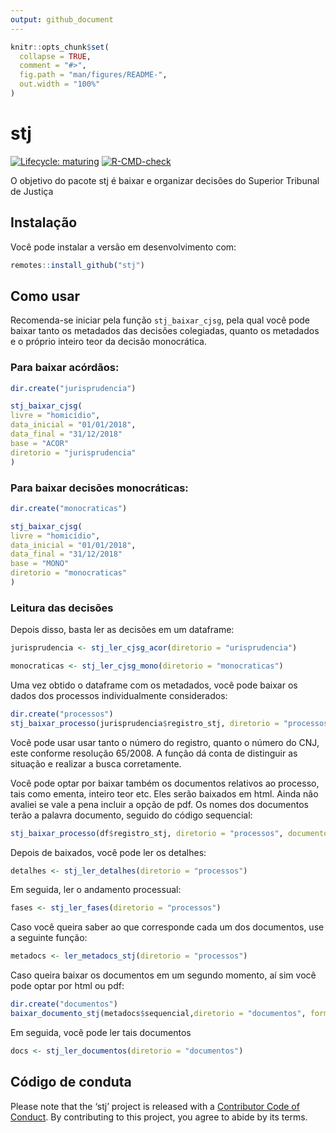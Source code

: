 ```yaml
---
output: github_document
---
```


<!-- README.md is generated from README.Rmd. Please edit that file -->

```r
knitr::opts_chunk$set(
  collapse = TRUE,
  comment = "#>",
  fig.path = "man/figures/README-",
  out.width = "100%"
)
```
# stj

<!-- badges: start -->
[![Lifecycle: maturing](https://img.shields.io/badge/lifecycle-maturing-blue.svg)](https://www.tidyverse.org/lifecycle/#maturing)
[![R-CMD-check](https://github.com/jjesusfilho/stj/workflows/R-CMD-check/badge.svg)](https://github.com/jjesusfilho/stj/actions)
<!-- badges: end -->

O objetivo do pacote stj é baixar e organizar decisões do Superior Tribunal de Justiça

## Instalação

Você pode instalar a versão em desenvolvimento com:

``` r
remotes::install_github("stj")
```

## Como usar

Recomenda-se iniciar pela função `stj_baixar_cjsg`, pela qual você pode baixar tanto os metadados das decisões colegiadas, quanto os metadados e o próprio inteiro teor da decisão monocrática.

### Para baixar acórdãos: 
```r
dir.create("jurisprudencia")

stj_baixar_cjsg(
livre = "homicídio",
data_inicial = "01/01/2018",
data_final = "31/12/2018"
base = "ACOR"
diretorio = "jurisprudencia"
)
```

### Para baixar decisões monocráticas:

```r
dir.create("monocraticas")

stj_baixar_cjsg(
livre = "homicídio",
data_inicial = "01/01/2018",
data_final = "31/12/2018"
base = "MONO"
diretorio = "monocraticas"
)
```

### Leitura das decisões

Depois disso, basta ler as decisões em um dataframe:

```r
jurisprudencia <- stj_ler_cjsg_acor(diretorio = "urisprudencia")

monocraticas <- stj_ler_cjsg_mono(diretorio = "monocraticas")

```


Uma vez obtido o dataframe com os metadados, você pode baixar os dados dos processos individualmente considerados:

```r
dir.create("processos")
stj_baixar_processo(jurisprudencia$registro_stj, diretorio = "processos")
```

Você pode usar usar tanto o número do registro, quanto o número do CNJ, este conforme resolução 65/2008. A função dá conta de distinguir as situação e realizar a busca corretamente.

Você pode optar por baixar também os documentos relativos ao processo, tais como ementa, inteiro teor etc. Eles serão baixados em html. Ainda não avaliei se vale a pena incluir a opção de pdf. Os nomes dos documentos terão a palavra documento, seguido do código sequencial:

```r
stj_baixar_processo(df$registro_stj, diretorio = "processos", documentos = TRUE)
```

Depois de baixados, você pode ler os detalhes:

```r
detalhes <- stj_ler_detalhes(diretorio = "processos")

```

Em seguida, ler o andamento processual:

```r
fases <- stj_ler_fases(diretorio = "processos")
```

Caso você queira saber ao que corresponde cada um dos documentos, use a seguinte função:

```r
metadocs <- ler_metadocs_stj(diretorio = "processos")
```

Caso queira baixar os documentos em um segundo momento, aí sim você pode optar por html ou pdf:

```r
dir.create("documentos")
baixar_documento_stj(metadocs$sequencial,diretorio = "documentos", formato="pdf")
```
Em seguida, você pode ler tais documentos

```r
docs <- stj_ler_documentos(diretorio = "documentos")
```



## Código de conduta

Please note that the 'stj' project is released with a
[Contributor Code of Conduct](CODE_OF_CONDUCT.md).
By contributing to this project, you agree to abide by its terms.
